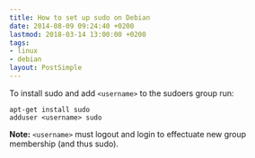 ```yaml
---
title: How to set up sudo on Debian
date: 2014-08-09 09:24:40 +0200
lastmod: 2018-03-14 13:00:00 +0200
tags:
- linux
- debian
layout: PostSimple
---
```


To install sudo and add `<username>` to the sudoers group run:

```
apt-get install sudo
adduser <username> sudo
```

**Note:** `<username>` must logout and login to effectuate new group membership (and thus sudo).
